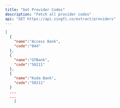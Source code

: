 ```yaml
---
title: "Get Provider Codes"
description: "Fetch all provider codes"
api: "GET https://api.zingfi.co/extract/providers"
---
```


<ResponseExample>

```json 200
[
  {
    "name":"Access Bank",
    "code":"044"
  },
  {
    "name":"GTBank",
    "code":"50211"
  },
  {
    "name":"Kuda Bank",
    "code":"50211"
  }
  ...
  ...
    ]
```

</ResponseExample>
